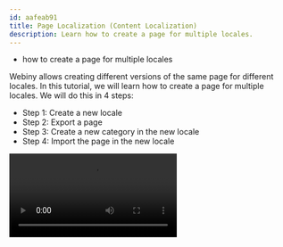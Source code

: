 ```yaml
---
id: aafeab91
title: Page Localization (Content Localization)
description: Learn how to create a page for multiple locales.
---
```



<Alert type="success" title="WHAT YOU'LL LEARN">

- how to create a page for multiple locales

</Alert>

Webiny allows creating different versions of the same page for different locales. In this tutorial, we will learn how to create a page for multiple locales. We will do this in 4 steps:

- Step 1: Create a new locale
- Step 2: Export a page
- Step 3: Create a new category in the new locale
- Step 4: Import the page in the new locale

<Video src={pageLocalization} controls={true} />

## Prerequisites

To follow this tutorial, you need the **The benefits of a Serverless CMS** page. If you don’t have the **The benefits of a Serverless CMS** page, please follow the [Create Page](/docs/{version}/user-guides/page-builder/essentials/create-page) tutorial to create it.

## Step 1: Create a New Locale

We will create a new locale for the **Italic** language.

1. From the **Side Menu**, click **Settings** > **LANGUAGES** > **Locales**.

2. Click **+ NEW LOCALE**.

   ✔️ The **New locale** section opens.

3. In the **Code** dropdown, type **it-IT**.

4. In the available options in the dropdown, click **it-IT**.

5. Click **SAVE LOCALE**.

## Step 2: Export a Page

1. From the **Side Menu**, click **Page Builder** > **PAGES** > **Pages**.

   ✔️ The **Pages** screen opens.

2. Select the checkbox on the **The benefits of a Serverless CMS** list item in the list of pages.

3. Click the **EXPORT** icon.

   ✔️ The **Select Page Revision** screen opens.

4. Click **Published**.

5. Click **CONTINUE**.

   ✔️ A screen appears with the prompt **Your export is now ready!**

6. Click the **COPY** icon to copy the export URL.

7. Click **CLOSE**.

## Step 3: Create a New Category in the New Locale

1. Click on the **LOCALE** dropdown in the header section and select **it-IT** to switch to the Italian locale.

2. From the **Side Menu**, click **Page Builder** > **PAGES** > **Categories**.

   ✔️ The **Categories** screen opens.

3. Click **+ NEW CATEGORY**.

   ✔️ The **New Category** form opens.

4. In the **Name** textbox, type **Static**.

5. In the **Slug** textbox, type **static**.

6. In the **URL** textbox, type **/static/**.

7. In the **Layout** dropdown, select **Static page**.

8. Click **SAVE CATEGORY**.

   ✔️ The message "Category saved successfully." displays.

## Step 4: Import the Page in the New Locale

1. From the **Side Menu**, click **Page Builder** > **PAGES** > **Pages**.

   ✔️ The **Pages** screen opens.

2. Click the **IMPORT** icon.

   ✔️ The **Select a category** screen opens.

3. Click **Static**.

4. Click **PASTE FILE URL** to import the page with the copied URL.

5. Paste the copied URL in the **File URL** textbox and click **CONTINUE**.

   ✔️ The **Import Pages** screen appears with the message "All pages have been imported".

6. Click **CONTINUE**.

   ✔️The **Pages** screen opens with the imported page available in the list of pages.

7. Edit the imported page and update the following values:

   | Field      | Current Value                                                           | Updated Value                                                                    |
   | :--------- | :---------------------------------------------------------------------- | :------------------------------------------------------------------------------- |
   | Page Title | The benefits of a Serverless CMS                                        | **I vantaggi di un CMS Serverless**                                              |
   | H1         | The benefits of a Serverless CMS                                        | **I vantaggi di un CMS Serverless**                                              |
   | H2         | Increase your business resiliency and reduce infrastructure spend       | **Aumenta la tua attività resilienza e ridurre la spesa infrastrutturale**       |
   | H3         | By switching to Webiny these are the quantifiable gains you can expect: | **Passando a Webiny questi sono i guadagni quantificabili che puoi aspettarti:** |

   **Note**: Similarly, you can update other parts of the page. Or you can create an entirely different page for the new locale.

8. Click **PUBLISH CHANGES**.

   ✔️ The **Pages** screen opens with the message "Your page was published successfully!".

Now, when a user from the Italian locale visits the **The benefits of a Serverless CMS** page, they will see the Italian version of the page.
